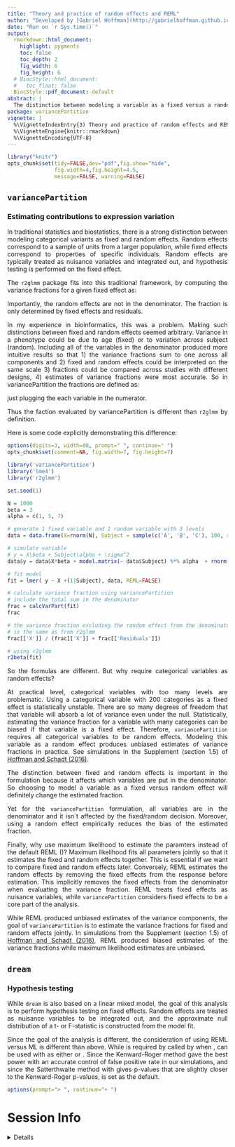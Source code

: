 ```yaml
---
title: "Theory and practice of random effects and REML"
author: "Developed by [Gabriel Hoffman](http://gabrielhoffman.github.io/)"
date: "Run on `r Sys.time()`"
output:
  rmarkdown::html_document:
    highlight: pygments
    toc: false
    toc_depth: 2
    fig_width: 6
    fig_height: 6
  # BiocStyle::html_document:
  #   toc_float: false
  BiocStyle::pdf_document: default
abstract: |
  The distinction between modeling a variable as a fixed versus a random effect depends on the goal of the statistical analysis.  While some theory and software make a strong distinction, `variancePartition` and `dream`  take different approaches based on the goal of each type of analysis.  Here we consider the distinction between fixed and random effects, and the usage of REML in `variancePartition` and `dream`.
package: variancePartition
vignette: |
  %\VignetteIndexEntry{3) Theory and practice of random effects and REML}
  %\VignetteEngine{knitr::rmarkdown}
  %\VignetteEncoding{UTF-8}
---
```




<style>
body {
text-align: justify}
</style>



```r
library("knitr")
opts_chunk$set(tidy=FALSE,dev="pdf",fig.show="hide",
               fig.width=4,fig.height=4.5,
               message=FALSE, warning=FALSE)

``` 


## `variancePartition`
### Estimating contributions to expression variation

In traditional statistics and biostatistics, there is a strong distinction between modeling categorical variants as fixed and random effects.  Random effects correspond to a sample of units from a larger population, while fixed effects correspond to properties of specific individuals.  Random effects are typically treated as nuisance variables and integrated out, and hypothesis testing is performed on the fixed effect.  

The `r2glmm` package fits into this traditional framework, by computing the variance fractions for a given fixed effect as:
\begin{eqnarray}
\sigma^2_{fixed}/ \left(\sigma^2_{fixed} + \sigma^2_{error}\right)
\end{eqnarray}

Importantly, the random effects are not in the denominator.  The fraction is only determined by fixed effects and residuals.  

In my experience in bioinformatics, this was a problem. Making such distinctions  between fixed and random effects seemed arbitrary.  Variance in a phenotype could be due to age (fixed) or to variation across subject (random).  Including all of the variables in the denominator produced more intuitive results so that 1) the variance fractions sum to one across all components and 2) fixed and random effects could be interpreted on the same scale 3) fractions could be compared across studies with different designs, 4) estimates of variance fractions were most accurate.  So in variancePartition the fractions are defined as:
\begin{eqnarray}
\sigma^2_{X}/ \left(\sigma^2_{fixed} + \sigma^2_{random} + \sigma^2_{error}\right) 
\end{eqnarray}

just plugging the each variable in the numerator.  

Thus the faction evaluated by variancePartition is different than `r2glmm` by definition.  

Here is some code explicitly demonstrating this difference:

```r
options(digits=3, width=80, prompt=" ", continue=" ")
opts_chunk$set(comment=NA, fig.width=7, fig.height=7)
```

```r
library('variancePartition')
library('lme4')
library('r2glmm')

set.seed(1)

N = 1000
beta = 3
alpha = c(1, 5, 7)

# generate 1 fixed variable and 1 random variable with 3 levels
data = data.frame(X=rnorm(N), Subject = sample(c('A', 'B', 'C'), 100, replace=TRUE))

# simulate variable
# y = X\beta + Subject\alpha + \sigma^2
data$y = data$X*beta + model.matrix(~ data$Subject) %*% alpha  + rnorm(N, 0, 1)

# fit model
fit = lmer( y ~ X +(1|Subject), data, REML=FALSE)

# calculate variance fraction using variancePartition
# include the total sum in the denominator
frac = calcVarPart(fit)
frac

# the variance fraction excluding the random effect from the denominator
# is the same as from r2glmm
frac[['X']] / (frac[['X']] + frac[['Residuals']])

# using r2glmm
r2beta(fit)
```

So the formulas are different. But why require categorical variables as random effects?

At practical level, categorical variables with too many levels are problematic.  Using a categorical variable with 200 categories as a fixed effect is statistically unstable.  There are so many degrees of freedom that that variable will absorb a lot of variance even under the null.   Statistically, estimating the variance fraction for a variable with many categories can be biased if that variable is a fixed effect.  Therefore, `variancePartition` requires all categorical variables to be random effects.  Modeling this variable as a random effect produces unbiased estimates of variance fractions in practice.  See simulations in the Supplement (section 1.5) of [Hoffman and Schadt (2016)](https://doi.org/10.1186/s12859-016-1323-z).

The distinction between fixed and random effects is important in the \Rpackage{r2glmm} formulation because it affects which variables are put in the denominator.  So choosing to model a variable as a fixed versus random effect will definitely change the estimated fraction.  

Yet for the `variancePartition` formulation, all variables are in the denominator and it isn`t affected by the fixed/random decision.  Moreover, using a random effect empirically reduces the bias of the estimated fraction.     

Finally, why use maximum likelihood to estimate the paramters instead of the default REML (\Rcode{REML=FALSE})?  Maximum likelihood fits all parameters jointly so that it estimates the fixed and random effects together.  This is essential if we want to compare fixed and random effects later.  Conversely, REML estimates the random effects by removing the fixed effects from the response before estimation.  This implicitly removes the fixed effects from the denominator when evaluating the variance fraction.  REML treats fixed effects as nuisance variables, while `variancePartition` considers fixed effects to be a core part of the analysis.

While REML produced unbiased estimates of the variance components, the goal of `variancePartition` is to estimate the variance fractions for fixed and random effects jointly.  In simulations from the Supplement (section 1.5) of [Hoffman and Schadt (2016)](https://doi.org/10.1186/s12859-016-1323-z), REML produced biased estimates of the variance fractions while maximum likelihood estimates are unbiased.


## `dream`
### Hypothesis testing

While `dream` is also based on a linear mixed model, the goal of this analysis is to perform hypothesis testing on fixed effects.  Random effects are treated as nuisance variables to be integrated out, and the approximate null distribution of a t- or F-statistic is constructed from the model fit.  

Since the goal of the analysis is different, the consideration of using REML versus ML is different than above.  While \Rcode{REML=TRUE} is required by \Rcode{lmerTest} called by \Rcode{dream} when \Rcode{ddf='Kenward-Roger'}, \Rcode{ddf='Satterthwaite'} can be used with \Rcode{REML} as either \Rcode{TRUE} or \Rcode{FALSE}.  Since the Kenward-Roger method gave the best power with an accurate control of false positive rate in our simulations, and since the Satterthwaite method with \Rcode{REML=TRUE} gives p-values that are slightly closer to the Kenward-Roger p-values, \Rcode{REML=TRUE} is set as the default.


```r
options(prompt="> ", continue="+ ")
``` 



# Session Info
<details>
```r
sessionInfo()
```
</details>



